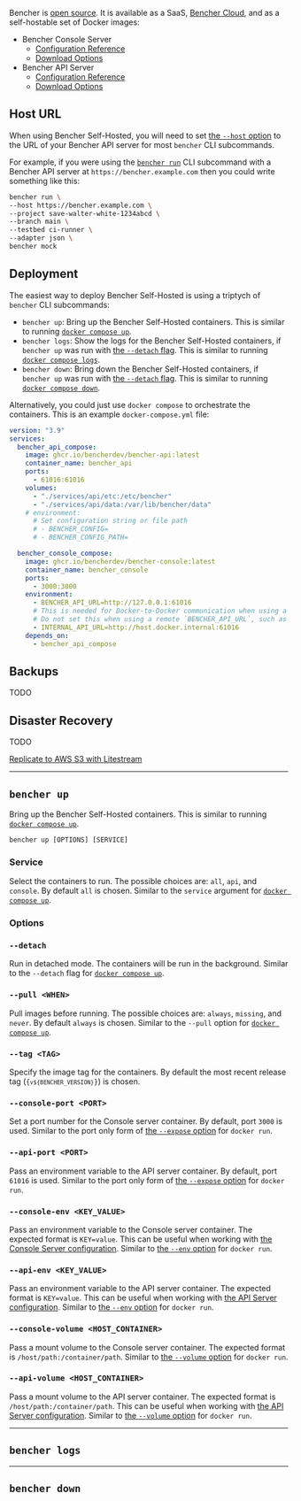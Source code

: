 Bencher is [open source][github bencher].
It is available as a SaaS, [Bencher Cloud][bencher cloud],
and as a self-hostable set of Docker images:

- Bencher Console Server
  - [Configuration Reference](/docs/reference/console-config/)
  - [Download Options](/download/#console-server)
- Bencher API Server
  - [Configuration Reference](/docs/reference/server-config/)
  - [Download Options](/download/#api-server)

## Host URL

When using Bencher Self-Hosted,
you will need to set [the `--host` option][host option]
to the URL of your Bencher API server
for most `bencher` CLI subcommands.

For example, if you were using the <code><a href="/docs/explanation/bencher-run/">bencher run</a></code> CLI subcommand
with a Bencher API server at `https://bencher.example.com`
then you could write something like this:

```sh
bencher run \
--host https://bencher.example.com \
--project save-walter-white-1234abcd \
--branch main \
--testbed ci-runner \
--adapter json \
bencher mock
```

[host option]: /docs/explanation/bencher-run/#--host-url

## Deployment

The easiest way to deploy Bencher Self-Hosted is using a triptych of `bencher` CLI subcommands:

- `bencher up`: Bring up the Bencher Self-Hosted containers.
  This is similar to running [`docker compose up`][docker compose up].
- `bencher logs`: Show the logs for the Bencher Self-Hosted containers,
  if `bencher up` was run with [the `--detach` flag][detach flag].
  This is similar to running [`docker compose logs`][docker compose logs].
- `bencher down`: Bring down the Bencher Self-Hosted containers,
  if `bencher up` was run with [the `--detach` flag][detach flag].
  This is similar to running [`docker compose down`][docker compose down].

[docker compose up]: https://docs.docker.com/reference/cli/docker/compose/up/
[docker compose logs]: https://docs.docker.com/reference/cli/docker/compose/logs/
[docker compose down]: https://docs.docker.com/reference/cli/docker/compose/down/

[detach flag]: #detatch

Alternatively, you could just use `docker compose` to orchestrate the containers.
This is an example `docker-compose.yml` file:

```yml
version: "3.9"
services:
  bencher_api_compose:
    image: ghcr.io/bencherdev/bencher-api:latest
    container_name: bencher_api
    ports:
      - 61016:61016
    volumes:
      - "./services/api/etc:/etc/bencher"
      - "./services/api/data:/var/lib/bencher/data"
    # environment:
      # Set configuration string or file path
      # - BENCHER_CONFIG=
      # - BENCHER_CONFIG_PATH=

  bencher_console_compose:
    image: ghcr.io/bencherdev/bencher-console:latest
    container_name: bencher_console
    ports:
      - 3000:3000
    environment:
      - BENCHER_API_URL=http://127.0.0.1:61016
      # This is needed for Docker-to-Docker communication when using a local `BENCHER_API_URL`
      # Do not set this when using a remote `BENCHER_API_URL`, such as https://bencher.example.com
      - INTERNAL_API_URL=http://host.docker.internal:61016
    depends_on:
      - bencher_api_compose
```

## Backups

TODO

## Disaster Recovery

TODO

[Replicate to AWS S3 with Litestream](https://litestream.io/guides/s3/)

<hr />

## `bencher up`

Bring up the Bencher Self-Hosted containers.
This is similar to running [`docker compose up`][docker compose up].

[docker compose up]: https://docs.docker.com/reference/cli/docker/compose/up/

```
bencher up [OPTIONS] [SERVICE]
```

### Service

Select the containers to run.
The possible choices are: `all`, `api`, and `console`.
By default `all` is chosen.
Similar to the `service` argument for [`docker compose up`][docker compose up].

[docker compose up]: https://docs.docker.com/reference/cli/docker/compose/up/

### Options

### `--detach`

Run in detached mode.
The containers will be run in the background.
Similar to the `--detach` flag for [`docker compose up`][docker compose up].

[docker compose up]: https://docs.docker.com/reference/cli/docker/compose/up/

### `--pull <WHEN>`

Pull images before running.
The possible choices are: `always`, `missing`, and `never`.
By default `always` is chosen.
Similar to the `--pull` option for [`docker compose up`][docker compose up].

[docker compose up]: https://docs.docker.com/reference/cli/docker/compose/up/


### `--tag <TAG>`

Specify the image tag for the containers.
By default the most recent release tag (<code>{`v${BENCHER_VERSION}`}</code>) is chosen.

### `--console-port <PORT>`

Set a port number for the Console server container.
By default, port `3000` is used.
Similar to the port only form of [the `--expose` option][docker run expose] for `docker run`.

[docker run expose]: https://docs.docker.com/reference/cli/docker/container/run/#publish

### `--api-port <PORT>`

Pass an environment variable to the API server container.
By default, port `61016` is used.
Similar to the port only form of [the `--expose` option][docker run expose] for `docker run`.

[docker run expose]: https://docs.docker.com/reference/cli/docker/container/run/#publish

### `--console-env <KEY_VALUE>`

Pass an environment variable to the Console server container.
The expected format is `KEY=value`.
This can be useful when working with [the Console Server configuration][console config].
Similar to [the `--env` option][docker run env] for `docker run`.

[docker run env]: https://docs.docker.com/reference/cli/docker/container/run/#env

[console config]: /docs/reference/console-config/

### `--api-env <KEY_VALUE>`

Pass an environment variable to the API server container.
The expected format is `KEY=value`.
This can be useful when working with [the API Server configuration][api config].
Similar to [the `--env` option][docker run env] for `docker run`.

[docker run env]: https://docs.docker.com/reference/cli/docker/container/run/#env

[api config]: /docs/reference/server-config/

### `--console-volume <HOST_CONTAINER>`

Pass a mount volume to the Console server container.
The expected format is `/host/path:/container/path`.
Similar to [the `--volume` option][docker run volume] for `docker run`.

[docker run volume]: https://docs.docker.com/reference/cli/docker/container/run/#volume

### `--api-volume <HOST_CONTAINER>`

Pass a mount volume to the API server container.
The expected format is `/host/path:/container/path`.
This can be useful when working with [the API Server configuration][api config].
Similar to [the `--volume` option][docker run volume] for `docker run`.

[docker run volume]: https://docs.docker.com/reference/cli/docker/container/run/#volume

[api config]: /docs/reference/server-config/

<hr />

## `bencher logs`

[docker compose logs]: https://docs.docker.com/reference/cli/docker/compose/logs/

<hr />

## `bencher down`

[docker compose down]: https://docs.docker.com/reference/cli/docker/compose/down/

[github bencher]: https://github.com/bencherdev/bencher
[bencher cloud]: https://bencher.dev